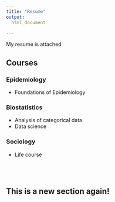 ```yaml
---
title: "Resume"
output: 
  html_document 

---
```

My resume is attached <br>

## Courses {.tabset}

### Epidemiology

* Foundations of Epidemiology

### Biostatistics

* Analysis of categorical data
* Data science

### Sociology

* Life course


## <br><br> This is a new section again!